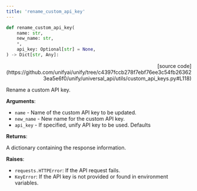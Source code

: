 ```yaml
---
title: 'rename_custom_api_key'
---
```


```python
def rename_custom_api_key(
    name: str,
    new_name: str,
    *,
    api_key: Optional[str] = None,
) -> Dict[str, Any]:
```

<p align="right">[source code](https://github.com/unifyai/unify/tree/c4397fccb278f7ebf76ee3c54fb263623ea5e6f0/unify/universal_api/utils/custom_api_keys.py#L118)</p>

Rename a custom API key.

**Arguments**:

- `name` - Name of the custom API key to be updated.
- `new_name` - New name for the custom API key.
- `api_key` - If specified, unify API key to be used. Defaults



**Returns**:

A dictionary containing the response information.



**Raises**:

- `requests.HTTPError`: If the API request fails.
- `KeyError`: If the API key is not provided or found in environment variables.